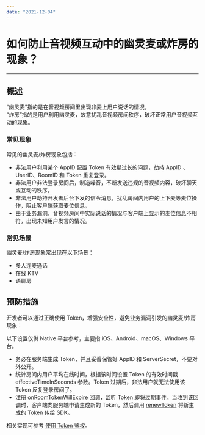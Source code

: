 ```yaml
---
date: "2021-12-04"
---
```

# 如何防止音视频互动中的幽灵麦或炸房的现象？

- - -

## 概述

“幽灵麦”指的是在音视频房间里出现非麦上用户说话的情况。   
“炸房”指的是用户利用幽灵麦，故意扰乱音视频房间秩序，破坏正常用户音视频互动的现象。

### 常见现象

常见的幽灵麦/炸房现象包括：

- 非法用户利用某个 AppID 配置 Token 有效期过长的问题，劫持 AppID 、UserID、RoomID 和 Token 重复登录。
- 非法用户非法登录房间后，制造噪音，不断发送违规的音视频内容，破坏聊天或互动的秩序。
- 非法用户劫持开发者后台下发的信令消息，扰乱房间内用户的上下麦等麦位操作，阻止客户端获取麦位信息。
- 由于业务漏洞，音视频房间中实际说话的情况与客户端上显示的麦位信息不相符，出现未知用户发言的情况。

### 常见场景

幽灵麦/炸房现象常出现在以下场景：

- 多人连麦通话
- 在线 KTV
- 语聊房


## 预防措施

开发者可以通过正确使用 Token，增强安全性，避免业务漏洞引发的幽灵麦/炸房现象：

<Note title="说明">



以下设置仅供 Native 平台参考，主要指 iOS、Android、macOS、Windows 平台。

</Note>




- 务必在服务端生成 Token，并且妥善保管好 AppID 和 ServerSecret，不要对外公开。
- 统计房间内用户平均在线时间，根据该时间设置 Token 的有效时间戳 effectiveTimeInSeconds 参数。Token 过期后，非法用户就无法使用该 Token 反复登录房间了。
- 注册 [onRoomTokenWillExpire](https://doc-zh.zego.im/article/api?doc=Express_Video_SDK_API~Java_android~class~im-zego-zegoexpress-callback-i-zego-event-handler#on-room-token-will-expire) 回调，监听 Token 即将过期事件。当收到该回调时，客户端向服务端申请生成新的 Token，然后调用 [renewToken](https://doc-zh.zego.im/article/api?doc=Express_Video_SDK_API~Java_android~class~im-zego-zegoexpress-zego-express-engine#renew-token) 将新生成的 Token 传给 SDK。

相关实现可参考 [使用 Token 鉴权](https://doc-zh.zego.im/article/10360)。

